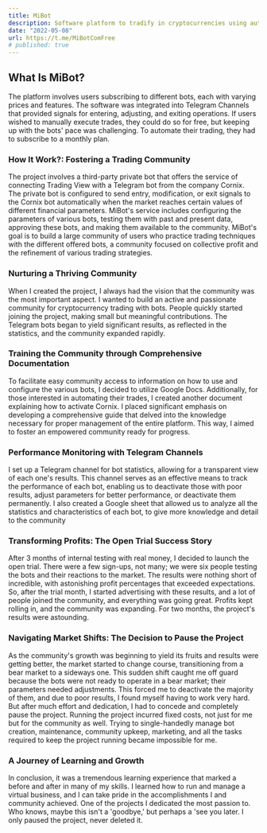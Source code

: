 ```yaml
---
title: MiBot
description: Software platform to tradify in cryptocurrencies using automated bots, it reached the amount of 50 members
date: "2022-05-08"
url: https://t.me/MiBotComFree
# published: true
---
```


## What Is MiBot?

The platform involves users subscribing to different bots, each with varying prices and features. The software was integrated into Telegram Channels that provided signals for entering, adjusting, and exiting operations. If users wished to manually execute trades, they could do so for free, but keeping up with the bots' pace was challenging. To automate their trading, they had to subscribe to a monthly plan.

### How It Work?: Fostering a Trading Community

The project involves a third-party private bot that offers the service of connecting Trading View with a Telegram bot from the company Cornix. The private bot is configured to send entry, modification, or exit signals to the Cornix bot automatically when the market reaches certain values of different financial parameters. MiBot's service includes configuring the parameters of various bots, testing them with past and present data, approving these bots, and making them available to the community. MiBot's goal is to build a large community of users who practice trading techniques with the different offered bots, a community focused on collective profit and the refinement of various trading strategies.

<div style={{ display: 'flex', justifyContent: 'center', alignItems: 'center' }}>
    <MiBotCommunity />
</div>

### Nurturing a Thriving Community

When I created the project, I always had the vision that the community was the most important aspect. I wanted to build an active and passionate community for cryptocurrency trading with bots. People quickly started joining the project, making small but meaningful contributions. The Telegram bots began to yield significant results, as reflected in the statistics, and the community expanded rapidly.

### Training the Community through Comprehensive Documentation

To facilitate easy community access to information on how to use and configure the various bots, I decided to utilize Google Docs. Additionally, for those interested in automating their trades, I created another document explaining how to activate Cornix. I placed significant emphasis on developing a comprehensive guide that delved into the knowledge necessary for proper management of the entire platform. This way, I aimed to foster an empowered community ready for progress.

<div style={{ display: 'flex', justifyContent: 'center', alignItems: 'center' }}>
    <MiBotDocumentation />
</div>

### Performance Monitoring with Telegram Channels

I set up a Telegram channel for bot statistics, allowing for a transparent view of each one's results. This channel serves as an effective means to track the performance of each bot, enabling us to deactivate those with poor results, adjust parameters for better performance, or deactivate them permanently. I also created a Google sheet that allowed us to analyze all the statistics and characteristics of each bot, to give more knowledge and detail to the community

<div style={{ display: 'flex', justifyContent: 'center', alignItems: 'center' }}>
    <MiBotStatistics />
</div>

### Transforming Profits: The Open Trial Success Story

After 3 months of internal testing with real money, I decided to launch the open trial. There were a few sign-ups, not many; we were six people testing the bots and their reactions to the market. The results were nothing short of incredible, with astonishing profit percentages that exceeded expectations. So, after the trial month, I started advertising with these results, and a lot of people joined the community, and everything was going great. Profits kept rolling in, and the community was expanding. For two months, the project's results were astounding.

<div style={{ display: 'flex', justifyContent: 'center', alignItems: 'center' }}>
    <MiBotBTC />
</div>

### Navigating Market Shifts: The Decision to Pause the Project

As the community's growth was beginning to yield its fruits and results were getting better, the market started to change course, transitioning from a bear market to a sideways one. This sudden shift caught me off guard because the bots were not ready to operate in a bear market; their parameters needed adjustments. This forced me to deactivate the majority of them, and due to poor results, I found myself having to work very hard. But after much effort and dedication, I had to concede and completely pause the project. Running the project incurred fixed costs, not just for me but for the community as well. Trying to single-handedly manage bot creation, maintenance, community upkeep, marketing, and all the tasks required to keep the project running became impossible for me.

### A Journey of Learning and Growth

In conclusion, it was a tremendous learning experience that marked a before and after in many of my skills. I learned how to run and manage a virtual business, and I can take pride in the accomplishments I and community achieved. One of the projects I dedicated the most passion to. Who knows, maybe this isn't a 'goodbye,' but perhaps a 'see you later. I only paused the project, never deleted it.

